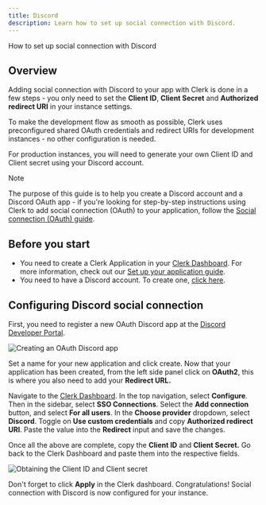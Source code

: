 ```yaml
---
title: Discord
description: Learn how to set up social connection with Discord.
---
```


How to set up social connection with Discord

## Overview

Adding social connection with Discord to your app with Clerk is done in a few steps - you only need to set the **Client ID**, **Client Secret** and **Authorized redirect URI** in your instance settings.

To make the development flow as smooth as possible, Clerk uses preconfigured shared OAuth credentials and redirect URIs for development instances - no other configuration is needed.

For production instances, you will need to generate your own Client ID and Client secret using your Discord account.

> [!NOTE]
> The purpose of this guide is to help you create a Discord account and a Discord OAuth app - if you're looking for step-by-step instructions using Clerk to add social connection (OAuth) to your application, follow the [Social connection (OAuth) guide](/docs/authentication/social-connections/oauth).

## Before you start

- You need to create a Clerk Application in your [Clerk Dashboard](https://dashboard.clerk.com/). For more information, check out our [Set up your application guide](/docs/quickstarts/setup-clerk).
- You need to have a Discord account. To create one, [click here](https://discord.com/register).

## Configuring Discord social connection

First, you need to register a new OAuth Discord app at the [Discord Developer Portal](https://discord.com/developers/applications).

![Creating an OAuth Discord app](/docs/images/authentication-providers/discord/79076b03d80901a41644b8956ec42b4620d9a6c4-1920x838.png)

Set a name for your new application and click create. Now that your application has been created, from the left side panel click on **OAuth2**, this is where you also need to add your **Redirect URL.**

Navigate to the [Clerk Dashboard](https://dashboard.clerk.com/last-active?path=user-authentication/sso-connections). In the top navigation, select **Configure**. Then in the sidebar, select **SSO Connections**. Select the **Add connection** button, and select **For all users**. In the **Choose provider** dropdown, select **Discord**. Toggle on **Use custom credentials** and copy **Authorized redirect URI**. Paste the value into the **Redirect** input and save the changes.

Once all the above are complete, copy the **Client ID** and **Client Secret.** Go back to the Clerk Dashboard and paste them into the respective fields.

![Obtaining the Client ID and Client secret](/docs/images/authentication-providers/discord/a3d2039c311633627cb39887f74d18d374669658-1920x841.png)

Don't forget to click **Apply** in the Clerk dashboard. Congratulations! Social connection with Discord is now configured for your instance.
